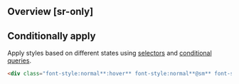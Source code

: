 ## Overview [sr-only]
<Overview/>

## Conditionally apply
Apply styles based on different states using [selectors](/docs/state-selectors) and [conditional queries](/docs/conditional-queries).
```html
<div class="font-style:normal**:hover** font-style:normal**@sm** font-style:normal**@dark** font-style:normal**@print**">…</div>
```


